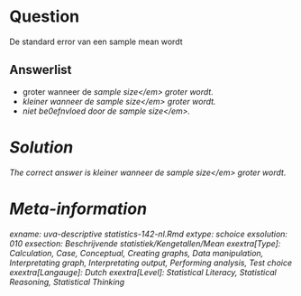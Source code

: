 Question
========

De standard error van een sample mean wordt 

Answerlist
----------
* groter wanneer de <em>sample size<\/em> groter wordt.
* kleiner wanneer de <em>sample size<\/em> groter wordt.
* niet be\u00efnvloed door de <em>sample size<\/em>.

Solution
========

The correct answer is  kleiner wanneer de <em>sample size<\/em> groter wordt. 

Meta-information
================
exname: uva-descriptive statistics-142-nl.Rmd 
extype: schoice 
exsolution: 010 
exsection: Beschrijvende statistiek/Kengetallen/Mean
exextra[Type]: Calculation, Case, Conceptual, Creating graphs, Data manipulation, Interpretating graph, Interpretating output, Performing analysis, Test choice 
exextra[Langauge]: Dutch 
exextra[Level]: Statistical Literacy, Statistical Reasoning, Statistical Thinking 

